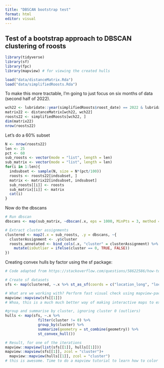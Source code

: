 ```yaml
---
title: "DBSCAN bootstrap test"
format: html
editor: visual
---
```


## Test of a bootstrap approach to DBSCAN clustering of roosts

```r
library(tidyverse)
library(sf)
library(fpc)
library(mapview) # for viewing the created hulls
```

```r
load("data/distanceMatrix.Rda")
load("data/simplifiedRoosts.Rda")
```

To make this more tractable, I'm going to just focus on six months of data (second half of 2022).

```r
wch22 <- lubridate::year(simplifiedRoosts$roost_date) == 2022 & lubridate::month(simplifiedRoosts$roost_date) %in% c(7:12)
matrix22 <- distanceMatrix[wch22, wch22]
roosts22 <- simplifiedRoosts[wch22, ]
dim(matrix22)
nrow(roosts22)
```

Let's do a 60% subset

```r
N <- nrow(roosts22)
len <- 25
pct <- 60
sub_roosts <- vector(mode = "list", length = len)
sub_matrix <- vector(mode = "list", length = len)
for(i in 1:len){
  indsubset <- sample(N, size = N*(pct/100))
  roosts <- roosts22[indsubset, ]
  matrix <- matrix22[indsubset, indsubset]
  sub_roosts[[i]] <- roosts
  sub_matrix[[i]] <- matrix
  cat(i)
}
```

Now do the dbscans

```r
# Run dbscan
dbscans <- map(sub_matrix, ~dbscan(.x, eps = 1000, MinPts = 3, method = "dist"))

# Extract cluster assignments
clustered <- map2(.x = sub_roosts, .y = dbscans, ~{
  clusterAssignment <- .y$cluster
  roosts_annotated <- bind_cols(.x, "cluster" = clusterAssignment) %>%
    mutate(isOutlier = ifelse(cluster == 0, TRUE, FALSE))
})
```

Creating convex hulls by factor using the sf package:

```r
# Code adapted from https://stackoverflow.com/questions/58622586/how-to-construct-plot-convex-hulls-of-polygons-from-points-by-factor-using-sf.

# Create sf datasets
sfs <- map(clustered, ~.x %>% st_as_sf(coords = c("location_long", "location_lat"), crs = "WGS84"))

# What are we working with? Perform fast visual check using mapview-package
mapview::mapview(sfs[[1]])
# Whoa, this is a much much better way of making interactive maps to examine!!!

#group and summarise by cluster, ignoring cluster 0 (outliers)
hulls <- map(sfs, ~.x %>%
               filter(cluster != 0) %>%
               group_by(cluster) %>%
               summarize(geometry = st_combine(geometry)) %>%
               st_convex_hull())

# Result, for one of the iterations
mapview::mapview(list(sfs[[1]], hulls[[1]]))
mapview::mapview(sfs[[1]], zcol = "cluster")+
  mapview::mapview(hulls[[1]], zcol = "cluster")
# this is awesome. Time to do a mapview tutorial to learn how to color things and make this look prettier.
```
